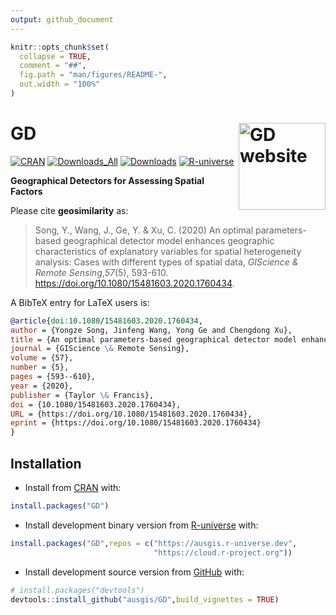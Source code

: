 ```yaml
---
output: github_document
---
```


<!-- README.md is generated from README.Rmd. Please edit that file -->

```r
knitr::opts_chunk$set(
  collapse = TRUE,
  comment = "##",
  fig.path = "man/figures/README-",
  out.width = "100%"
)
```

# GD <a href="https://ausgis.github.io/GD/"><img src="man/figures/logo.png" align="right" height="139" alt="GD website" /></a>


<!-- badges: start -->

[![CRAN](https://www.r-pkg.org/badges/version/GD)](https://CRAN.R-project.org/package=GD)
[![Downloads_All](https://badgen.net/cran/dt/GD?color=orange)](https://CRAN.R-project.org/package=GD)
[![Downloads](https://cranlogs.r-pkg.org/badges/GD)](https://CRAN.R-project.org/package=GD)
[![R-universe](https://ausgis.r-universe.dev/badges/GD)](https://ausgis.r-universe.dev/GD)

<!-- badges: end -->

**Geographical Detectors for Assessing Spatial Factors**

Please cite **geosimilarity** as:

> Song, Y., Wang, J., Ge, Y. & Xu, C. (2020) An optimal parameters-based geographical detector model enhances geographic characteristics of explanatory variables for spatial heterogeneity analysis: Cases with different types of spatial data,
> *GIScience & Remote Sensing*,*57*(5), 593-610.
> <https://doi.org/10.1080/15481603.2020.1760434>.

A BibTeX entry for LaTeX users is:

``` bib
@article{doi:10.1080/15481603.2020.1760434,
author = {Yongze Song, Jinfeng Wang, Yong Ge and Chengdong Xu},
title = {An optimal parameters-based geographical detector model enhances geographic characteristics of explanatory variables for spatial heterogeneity analysis: cases with different types of spatial data},
journal = {GIScience \& Remote Sensing},
volume = {57},
number = {5},
pages = {593--610},
year = {2020},
publisher = {Taylor \& Francis},
doi = {10.1080/15481603.2020.1760434},
URL = {https://doi.org/10.1080/15481603.2020.1760434},
eprint = {https://doi.org/10.1080/15481603.2020.1760434}
}
```

## Installation

- Install from [CRAN](https://CRAN.R-project.org/package=GD) with:

``` r
install.packages("GD")
```

- Install development binary version from [R-universe](https://ausgis.r-universe.dev/GD) with:

``` r
install.packages("GD",repos = c("https://ausgis.r-universe.dev",
                                "https://cloud.r-project.org"))
```

- Install development source version from [GitHub](https://github.com/ausgis/GD) with:

``` r
# install.packages("devtools")
devtools::install_github("ausgis/GD",build_vignettes = TRUE)
```
